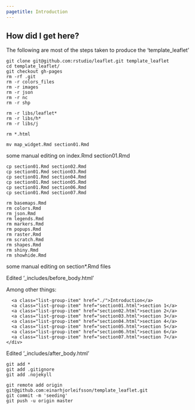 ```yaml
---
pagetitle: Introduction
---
```


## How did I get here?

The following are most of the steps taken to produce the 'template_leaflet'

    git clone git@github.com:rstudio/leaflet.git template_leaflet
    cd template_leaflet/
    git checkout gh-pages
    rm -rf .git
    rm -r colors_files
    rm -r images
    rm -r json
    rm -r nc
    rm -r shp
    
    rm -r libs/leaflet*
    rm -r libs/h*
    rm -r libs/j
    
    rm *.html
    
    mv map_widget.Rmd section01.Rmd

some manual editing on index.Rmd section01.Rmd

    cp section01.Rmd section02.Rmd
    cp section01.Rmd section03.Rmd
    cp section01.Rmd section04.Rmd
    cp section01.Rmd section05.Rmd
    cp section01.Rmd section06.Rmd
    cp section01.Rmd section07.Rmd
    
    rm basemaps.Rmd
    rm colors.Rmd
    rm json.Rmd
    rm legends.Rmd
    rm markers.Rmd
    rm popups.Rmd
    rm raster.Rmd
    rm scratch.Rmd
    rm shapes.Rmd
    rm shiny.Rmd
    rm showhide.Rmd
    
    
some manual editing on section*.Rmd files

Edited '_includes/before_body.html'

Among other things:
    <div class="list-group">
      <a class="list-group-item" href="./">Introduction</a>
      <a class="list-group-item" href="section01.html">section 1</a>
      <a class="list-group-item" href="section02.html">section 2</a>
      <a class="list-group-item" href="section03.html">section 3</a>
      <a class="list-group-item" href="section04.html">section 4</a>
      <a class="list-group-item" href="section05.html">section 5</a>
      <a class="list-group-item" href="section06.html">section 6</a>
      <a class="list-group-item" href="section07.html">section 7</a>
    </div>

Edited '_includes/after_body.html'

    git add *
    git add .gitignore
    git add .nojekyll
    
    git remote add origin git@github.com:einarhjorleifsson/template_leaflet.git
    git commit -m 'seeding'
    git push -u origin master


